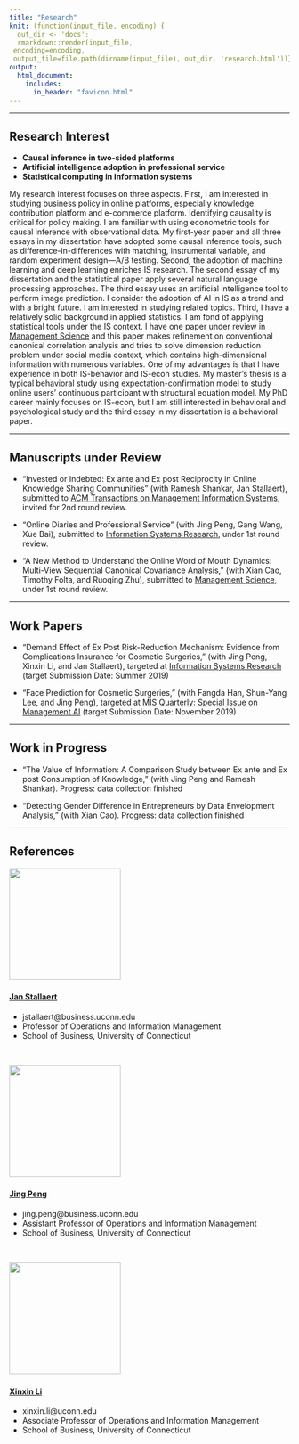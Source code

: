 ```yaml
---
title: "Research"
knit: (function(input_file, encoding) {
  out_dir <- 'docs';
  rmarkdown::render(input_file,
 encoding=encoding,
 output_file=file.path(dirname(input_file), out_dir, 'research.html'))})
output: 
  html_document:
    includes:
      in_header: "favicon.html" 
---
```


***

## Research Interest

* **Causal inference in two-sided platforms**
* **Artificial intelligence adoption in professional service**
* **Statistical computing in information systems**

My research interest focuses on three aspects. First, I am interested in studying business policy in online platforms, especially knowledge contribution platform and e-commerce platform. Identifying causality is critical for policy making. I am familiar with using econometric tools for causal inference with observational data. My first-year paper and all three essays in my dissertation have adopted some causal inference tools, such as difference-in-differences with matching, instrumental variable, and random experiment design—A/B testing. Second, the adoption of machine learning and deep learning enriches IS research. The second essay of my dissertation and the statistical paper apply several natural language processing approaches. The third essay uses an artificial intelligence tool to perform image prediction. I consider the adoption of AI in IS as a trend and with a bright future. I am interested in studying related topics. Third, I have a relatively solid background in applied statistics. I am fond of applying statistical tools under the IS context. I have one paper under review in [Management Science](https://pubsonline.informs.org/journal/mnsc) and this paper makes refinement on conventional canonical correlation analysis and tries to solve dimension reduction problem under social media context, which contains high-dimensional information with numerous variables. One of my advantages is that I have experience in both IS-behavior and IS-econ studies. My master’s thesis is a typical behavioral study using expectation-confirmation model to study online users’ continuous participant with structural equation model. My PhD career mainly focuses on IS-econ, but I am still interested in behavioral and psychological study and the third essay in my dissertation is a behavioral paper. 

***

## Manuscripts under Review

* “Invested or Indebted: Ex ante and Ex post Reciprocity in Online Knowledge Sharing Communities” (with Ramesh Shankar, Jan Stallaert), submitted to [ACM Transactions on Management Information Systems](https://tmis.acm.org/), invited for 2nd round review.

* “Online Diaries and Professional Service” (with Jing Peng, Gang Wang, Xue Bai), submitted to [Information Systems Research](https://pubsonline.informs.org/journal/isre), under 1st round review.

* “A New Method to Understand the Online Word of Mouth Dynamics: Multi-View Sequential Canonical Covariance Analysis,” (with Xian Cao, Timothy Folta, and Ruoqing Zhu), submitted to [Management Science](https://pubsonline.informs.org/journal/mnsc), under 1st round review.


***

## Work Papers
* “Demand Effect of Ex Post Risk-Reduction Mechanism: Evidence from Complications Insurance for Cosmetic Surgeries,” (with Jing Peng, Xinxin Li, and Jan Stallaert), targeted at [Information Systems Research](https://pubsonline.informs.org/journal/isre) (target Submission Date: Summer 2019)

* “Face Prediction for Cosmetic Surgeries,” (with Fangda Han, Shun-Yang Lee, and Jing Peng), targeted at [MIS Quarterly: Special Issue on Management AI](https://www.misq.org/skin/frontend/default/misq/pdf/CurrentCalls/ManagingAI.pdf) (target Submission Date: November 2019)

*** 

## Work in Progress
* “The Value of Information: A Comparison Study between Ex ante and Ex post Consumption of Knowledge,” (with Jing Peng and Ramesh Shankar). Progress: data collection finished

* “Detecting Gender Difference in Entrepreneurs by Data Envelopment Analysis,” (with Xian Cao). Progress: data collection finished


***

## References

![](Jan.jpg){width=200px}
&nbsp;  

#### [Jan Stallaert](https://www.business.uconn.edu/person/jan-stallaert/) 

* jstallaert@business.uconn.edu
* Professor of Operations and Information Management
* School of Business, University of Connecticut 

&nbsp;  

![](Jing.jpg){width=200px}
&nbsp;   

#### [Jing Peng](https://www.business.uconn.edu/person/jing-peng/)

* jing.peng@business.uconn.edu
* Assistant Professor of Operations and Information Management
* School of Business, University of Connecticut 

&nbsp;  

![](Xinxin.jpg){width=200px}
&nbsp;

#### [Xinxin Li](https://www.business.uconn.edu/person/xinxin-li/) 	

* xinxin.li@uconn.edu
* Associate Professor of Operations and Information Management
* School of Business, University of Connecticut 

